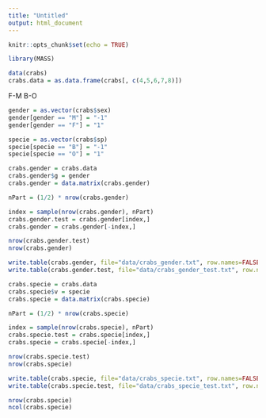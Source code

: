 ```yaml
---
title: "Untitled"
output: html_document
---
```


```r
knitr::opts_chunk$set(echo = TRUE)
```

```r
library(MASS)
```

```r
data(crabs)
crabs.data = as.data.frame(crabs[, c(4,5,6,7,8)])
```

F-M
B-O

```r
gender = as.vector(crabs$sex)
gender[gender == "M"] = "-1"
gender[gender == "F"] = "1"
```

```r
specie = as.vector(crabs$sp)
specie[specie == "B"] = "-1"
specie[specie == "O"] = "1"
```

```r
crabs.gender = crabs.data
crabs.gender$g = gender
crabs.gender = data.matrix(crabs.gender)
```

```r
nPart = (1/2) * nrow(crabs.gender) 

index = sample(nrow(crabs.gender), nPart)
crabs.gender.test = crabs.gender[index,]
crabs.gender = crabs.gender[-index,]

nrow(crabs.gender.test)
nrow(crabs.gender)
```


```r
write.table(crabs.gender, file="data/crabs_gender.txt", row.names=FALSE, col.names=FALSE)
write.table(crabs.gender.test, file="data/crabs_gender_test.txt", row.names=FALSE, col.names=FALSE)
```

```r
crabs.specie = crabs.data
crabs.specie$v = specie
crabs.specie = data.matrix(crabs.specie)
```

```r
nPart = (1/2) * nrow(crabs.specie) 

index = sample(nrow(crabs.specie), nPart)
crabs.specie.test = crabs.specie[index,]
crabs.specie = crabs.specie[-index,]

nrow(crabs.specie.test)
nrow(crabs.specie)
```

```r
write.table(crabs.specie, file="data/crabs_specie.txt", row.names=FALSE, col.names=FALSE)
write.table(crabs.specie.test, file="data/crabs_specie_test.txt", row.names=FALSE, col.names=FALSE)
```

```r
nrow(crabs.specie)
ncol(crabs.specie)
```

